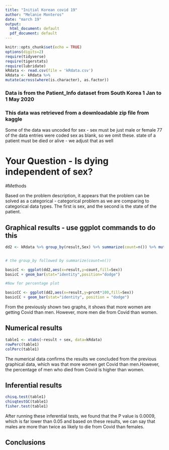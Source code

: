```yaml
---
title: "Initial Korean covid 19"
author: "Melanie Monteros"
date: "march 19"
output:
  html_document: default
  pdf_document: default
---
```


```r
knitr::opts_chunk$set(echo = TRUE)
options(digits=2)
require(tidyverse)
require(tigerstats)
require(lubridate)
kRdata <- read.csv(file = 'kRdata.csv')
kRdata <- kRdata %>%
mutate(across(where(is.character), as.factor))

```
### Data is from the Patient_Info dataset from South Korea 1 Jan to 1 May 2020
### This data was retrieved from a downloadable zip file from kaggle

Some of the data was uncoded for sex - sex must be just male or female
77 of the data entries were coded sex  as blank, so we omit these.
state of a patient must be died or alive - we adjust that as well   
  
# Your Question - Is dying independent of sex?

#Methods 
  
Based on the problem description, it appears that the problem can be solved as a categorical - categorical problem as we are comparing to categorical data types. The first is sex, and the second is the state of the patient.

## Graphical results - use ggplot commands to do this  

```r
dd2 <- kRdata %>% group_by(result,Sex) %>% summarize(count=n()) %>% mutate(prcnt=count/sum(count))


# the group_by followed by summarize(count=n())

basicC <- ggplot(dd2,aes(x=result,y=count,fill=Sex))
basicC + geom_bar(stat="identity",position="dodge")

#Now for percentage plot

basicCC <- ggplot(dd2,aes(x=result,y=prcnt*100,fill=Sex)) 
basicCC + geom_bar(stat="identity", position = "dodge")
```

  
From the previously shown two graphs, it shows that more women are getting Covid than men. However, more men die from Covid than women.

  
## Numerical results

```r
table1 <- xtabs(~result + sex, data=kRdata)
rowPerc(table1)
colPerc(table1)
```

The numerical data confirms the results we concluded from the previous graphical data, which was that more women get Covid than men.However, the percentage of men who died from Covid is higher than women.

## Inferential results 

```r
chisq.test(table1)
chisqtestGC(table1)
fisher.test(table1)
```

After running these inferential tests, we found that the P value is 0.0009, which is far lower than 0.05 and based on these results, we can say that males are more than twice as likely to die from Covid than females.


## Conclusions

